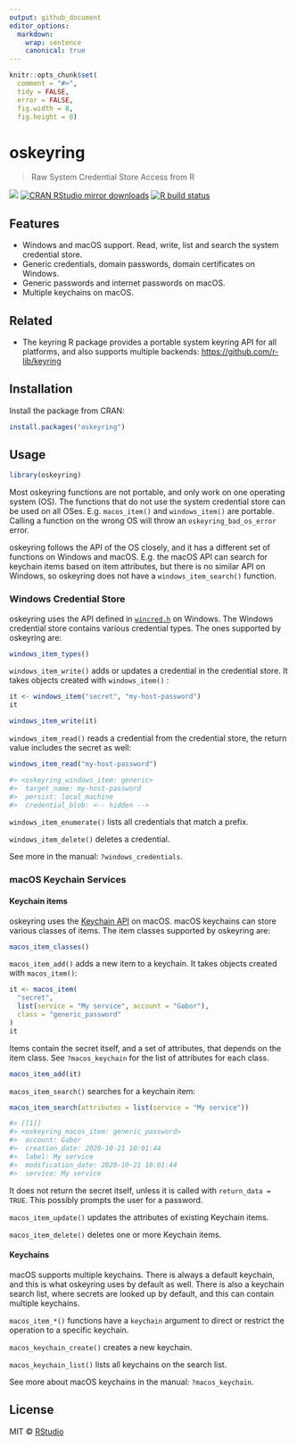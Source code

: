 ```yaml
---
output: github_document
editor_options:
  markdown:
    wrap: sentence
    canonical: true
---
```


```r
knitr::opts_chunk$set(
  comment = "#>",
  tidy = FALSE,
  error = FALSE,
  fig.width = 8,
  fig.height = 8)
```

# oskeyring

> Raw System Credential Store Access from R

<!-- badges: start -->

[![](https://www.r-pkg.org/badges/version/oskeyring)](https://www.r-pkg.org/pkg/oskeyring) [![CRAN RStudio mirror downloads](https://cranlogs.r-pkg.org/badges/oskeyring)](https://www.r-pkg.org/pkg/oskeyring) [![R build status](https://github.com/r-lib/oskeyring/workflows/R-CMD-check/badge.svg)](https://github.com/r-lib/oskeyring/actions)

<!-- badges: end -->

## Features

-   Windows and macOS support. Read, write, list and search the system credential store.
-   Generic credentials, domain passwords, domain certificates on Windows.
-   Generic passwords and internet passwords on macOS.
-   Multiple keychains on macOS.

## Related

-   The keyring R package provides a portable system keyring API for all platforms, and also supports multiple backends: <https://github.com/r-lib/keyring>

## Installation

Install the package from CRAN:

```r
install.packages("oskeyring")
```

## Usage

```r
library(oskeyring)
```

Most oskeyring functions are not portable, and only work on one operating system (OS).
The functions that do not use the system credential store can be used on all OSes.
E.g. `macos_item()` and `windows_item()` are portable.
Calling a function on the wrong OS will throw an `oskeyring_bad_os_error` error.

oskeyring follows the API of the OS closely, and it has a different set of functions on Windows and macOS.
E.g. the macOS API can search for keychain items based on item attributes, but there is no similar API on Windows, so oskeyring does not have a `windows_item_search()` function.

### Windows Credential Store

oskeyring uses the API defined in [`wincred.h`](https://docs.microsoft.com/en-us/windows/win32/api/wincred/) on Windows.
The Windows credential store contains various credential types.
The ones supported by oskeyring are:

```r
windows_item_types()
```

`windows_item_write()` adds or updates a credential in the credential store.
It takes objects created with `windows_item()` :

```r
it <- windows_item("secret", "my-host-password")
it
```

``` r
windows_item_write(it)
```

`windows_item_read()` reads a credential from the credential store, the return value includes the secret as well:

``` r
windows_item_read("my-host-password")
```

``` r
#> <oskeyring_windows_item: generic>
#>  target_name: my-host-password
#>  persist: local_machine
#>  credential_blob: <-- hidden -->
```

`windows_item_enumerate()` lists all credentials that match a prefix.

`windows_item_delete()` deletes a credential.

See more in the manual: `?windows_credentials`.

### macOS Keychain Services

#### Keychain items

oskeyring uses the [Keychain API](https://developer.apple.com/documentation/security/keychain_services) on macOS.
macOS keychains can store various classes of items.
The item classes supported by oskeyring are:

```r
macos_item_classes()
```

`macos_item_add()` adds a new item to a keychain.
It takes objects created with `macos_item()`:

```r
it <- macos_item(
  "secret", 
  list(service = "My service", account = "Gabor"),
  class = "generic_password"
)
it
```

Items contain the secret itself, and a set of attributes, that depends on the item class.
See `?macos_keychain` for the list of attributes for each class.

``` r
macos_item_add(it)
```

`macos_item_search()` searches for a keychain item:

``` r
macos_item_search(attributes = list(service = "My service"))
```

``` r
#> [[1]]
#> <oskeyring_macos_item: generic_password>
#>  account: Gabor
#>  creation_date: 2020-10-21 10:01:44
#>  label: My service
#>  modification_date: 2020-10-21 10:01:44
#>  service: My service
```

It does not return the secret itself, unless it is called with `return_data = TRUE`.
This possibly prompts the user for a password.

`macos_item_update()` updates the attributes of existing Keychain items.

`macos_item_delete()` deletes one or more Keychain items.

#### Keychains

macOS supports multiple keychains.
There is always a default keychain, and this is what oskeyring uses by default as well.
There is also a keychain search list, where secrets are looked up by default, and this can contain multiple keychains.

`macos_item_*()` functions have a `keychain` argument to direct or restrict the operation to a specific keychain.

`macos_keychain_create()` creates a new keychain.

`macos_keychain_list()` lists all keychains on the search list.

See more about macOS keychains in the manual: `?macos_keychain`.

## License

MIT © [RStudio](https://github.com/rstudio)
